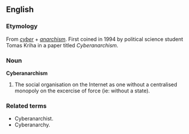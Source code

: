 ==English==

===Etymology===

From ''[[cyber]]'' + ''[[anarchism]]''. First coined in 1994 by political science student Tomas Kriha in a paper titled ''Cyberanarchism''.

===Noun===

'''Cyberanarchism'''

# The social organisation on the Internet as one without a centralised monopoly on the excercise of force (ie: without a state).

===Related terms===

* Cyberanarchist.
* Cyberanarchy.